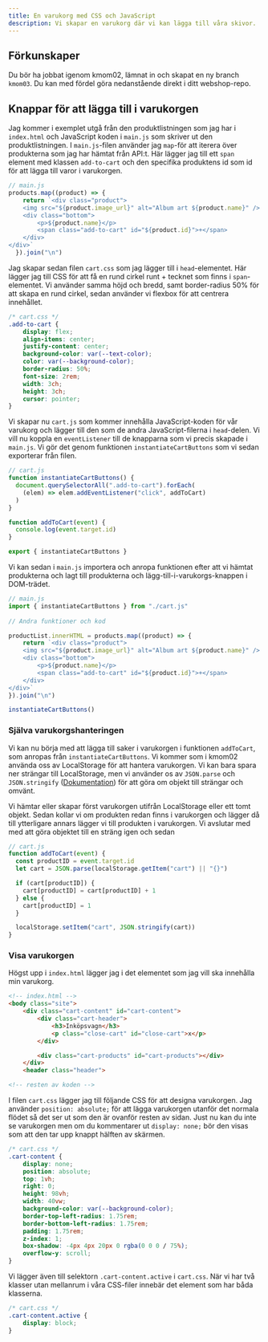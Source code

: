 ```yaml
---
title: En varukorg med CSS och JavaScript
description: Vi skapar en varukorg där vi kan lägga till våra skivor.
---
```


## Förkunskaper

Du bör ha jobbat igenom kmom02, lämnat in och skapat en ny branch `kmom03`. Du kan med fördel göra nedanstående direkt i ditt webshop-repo.



## Knappar för att lägga till i varukorgen

Jag kommer i exemplet utgå från den produktlistningen som jag har i `index.html` och JavaScript koden i `main.js` som skriver ut den produktlistningen. I `main.js`-filen använder jag `map`-för att iterera över produkterna som jag har hämtat från API:t. Här lägger jag till ett `span` element med klassen `add-to-cart` och den specifika produktens id som id för att lägga till varor i varukorgen.

```javascript
// main.js
products.map((product) => {
    return `<div class="product">
    <img src="${product.image_url}" alt="Album art ${product.name}" />
    <div class="bottom">
        <p>${product.name}</p>
        <span class="add-to-cart" id="${product.id}">+</span>
    </div>    
</div>`
  }).join("\n")
```

Jag skapar sedan filen `cart.css` som jag lägger till i `head`-elementet. Här lägger jag till CSS för att få en rund cirkel runt + tecknet som finns i `span`-elementet. Vi använder samma höjd och bredd, samt border-radius 50% för att skapa en rund cirkel, sedan använder vi flexbox för att centrera innehållet.

```css
/* cart.css */
.add-to-cart {
    display: flex;
    align-items: center;
    justify-content: center;
    background-color: var(--text-color);
    color: var(--background-color);
    border-radius: 50%;
    font-size: 2rem;
    width: 3ch;
    height: 3ch;
    cursor: pointer;
}
```

Vi skapar nu `cart.js` som kommer innehålla JavaScript-koden för vår varukorg och lägger till den som de andra JavaScript-filerna i `head`-delen. Vi vill nu koppla en `eventListener` till de knapparna som vi precis skapade i `main.js`. Vi gör det genom funktionen `instantiateCartButtons` som vi sedan exporterar från filen.

```javascript
// cart.js
function instantiateCartButtons() {
  document.querySelectorAll(".add-to-cart").forEach(
    (elem) => elem.addEventListener("click", addToCart)
  )
}

function addToCart(event) {
  console.log(event.target.id)
}

export { instantiateCartButtons }
```

Vi kan sedan i `main.js` importera och anropa funktionen efter att vi hämtat produkterna och lagt till produkterna och lägg-till-i-varukorgs-knappen i DOM-trädet.

```javascript
// main.js
import { instantiateCartButtons } from "./cart.js"
 
// Andra funktioner och kod

productList.innerHTML = products.map((product) => {
    return `<div class="product">
    <img src="${product.image_url}" alt="Album art ${product.name}" />
    <div class="bottom">
        <p>${product.name}</p>
        <span class="add-to-cart" id="${product.id}">+</span>
    </div>    
</div>`
}).join("\n")

instantiateCartButtons()
```



### Själva varukorgshanteringen

Vi kan nu börja med att lägga till saker i varukorgen i funktionen `addToCart`, som anropas från `instantiateCartButtons`. Vi kommer som i kmom02 använda oss av LocalStorage för att hantera varukorgen. Vi kan bara spara ner strängar till LocalStorage, men vi använder os av `JSON.parse`  och `JSON.stringify` ([Dokumentation](https://developer.mozilla.org/en-US/docs/Web/JavaScript/Reference/Global_Objects/JSON)) för att göra om objekt till strängar och omvänt.

Vi hämtar eller skapar först varukorgen utifrån LocalStorage eller ett tomt objekt. Sedan kollar vi om produkten redan finns i varukorgen och lägger då till ytterligare annars lägger vi till produkten i varukorgen. Vi avslutar med med att göra objektet till en sträng igen och sedan 

```javascript
// cart.js
function addToCart(event) {
  const productID = event.target.id
  let cart = JSON.parse(localStorage.getItem("cart") || "{}")

  if (cart[productID]) {
    cart[productID] = cart[productID] + 1
  } else {
    cart[productID] = 1
  }

  localStorage.setItem("cart", JSON.stringify(cart))
}
```


### Visa varukorgen

Högst upp i `index.html` lägger jag i det elementet som jag vill ska innehålla min varukorg.

```html
<!-- index.html -->
<body class="site">
    <div class="cart-content" id="cart-content">
        <div class="cart-header">
            <h3>Inköpsvagn</h3>
            <p class="close-cart" id="close-cart">x</p>
        </div>

        <div class="cart-products" id="cart-products"></div>
    </div>
    <header class="header">

<!-- resten av koden -->
```

I filen `cart.css` lägger jag till följande CSS för att designa varukorgen. Jag använder `position: absolute;` för att lägga varukorgen utanför det normala flödet så det ser ut som den är ovanför resten av sidan. Just nu kan du inte se varukorgen men om du kommentarer ut `display: none;` bör den visas som att den tar upp knappt hälften av skärmen.

```css
/* cart.css */
.cart-content {
    display: none;
    position: absolute;
    top: 1vh;
    right: 0;
    height: 98vh;
    width: 40vw;
    background-color: var(--background-color);
    border-top-left-radius: 1.75rem;
    border-bottom-left-radius: 1.75rem;
    padding: 1.75rem;
    z-index: 1;
    box-shadow: -4px 4px 20px 0 rgba(0 0 0 / 75%);
    overflow-y: scroll;
}
```

Vi lägger även till selektorn `.cart-content.active` i `cart.css`. När vi har två klasser utan mellanrum i våra CSS-filer innebär det element som har båda klasserna.

```css
/* cart.css */
.cart-content.active {
    display: block;
}
```